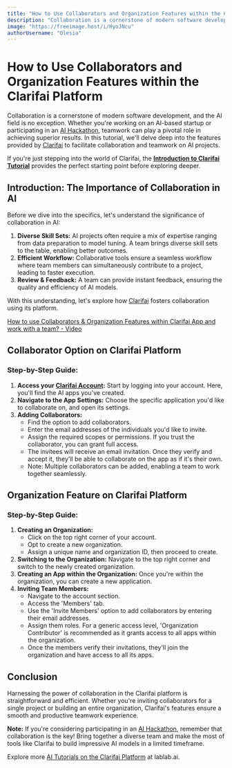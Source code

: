 ```yaml
---
title: "How to Use Collaborators and Organization Features within the Clarifai Platform"
description: "Collaboration is a cornerstone of modern software development, and the AI field is no exception."
image: "https://freeimage.host/i/HyoJNcu"
authorUsername: "Olesia"
---
```


# How to Use Collaborators and Organization Features within the Clarifai Platform

Collaboration is a cornerstone of modern software development, and the AI field is no exception. Whether you're working on an AI-based startup or participating in an [AI Hackathon](https://lablab.ai/event), teamwork can play a pivotal role in achieving superior results. In this tutorial, we'll delve deep into the features provided by [Clarifai](https://lablab.ai/tech/clarifai) to facilitate collaboration and teamwork on AI projects.

If you're just stepping into the world of Clarifai, the **[Introduction to Clarifai Tutorial](https://www.youtube.com/watch?v=7atDWbJB-Lk)** provides the perfect starting point before exploring deeper.

## **Introduction: The Importance of Collaboration in AI**

Before we dive into the specifics, let's understand the significance of collaboration in AI:

1. **Diverse Skill Sets:** AI projects often require a mix of expertise ranging from data preparation to model tuning. A team brings diverse skill sets to the table, enabling better outcomes.
2. **Efficient Workflow:** Collaborative tools ensure a seamless workflow where team members can simultaneously contribute to a project, leading to faster execution.
3. **Review & Feedback:** A team can provide instant feedback, ensuring the quality and efficiency of AI models.

With this understanding, let's explore how [Clarifai](https://www.clarifai.com/?utm_campaign=hack&utm_medium=REF&utm_source=lablab) fosters collaboration using its platform.

[How to use Collaborators & Organization Features within Clarifai App and work with a team? - Video](https://www.youtube.com/watch?v=Z_YcTT6ieCI)

## **Collaborator Option on Clarifai Platform**

### **Step-by-Step Guide:**

1. **Access your [Clarifai Account](https://clarifai.com/login?utm_campaign=hack&utm_medium=REF&utm_source=lablab):** Start by logging into your account. Here, you'll find the AI apps you've created.
2. **Navigate to the App Settings:** Choose the specific application you'd like to collaborate on, and open its settings.
3. **Adding Collaborators:**
    - Find the option to add collaborators.
    - Enter the email addresses of the individuals you'd like to invite.
    - Assign the required scopes or permissions. If you trust the collaborator, you can grant full access.
    - The invitees will receive an email invitation. Once they verify and accept it, they'll be able to collaborate on the app as if it's their own.
    - Note: Multiple collaborators can be added, enabling a team to work together seamlessly.

## **Organization Feature on Clarifai Platform**

### **Step-by-Step Guide:**

1. **Creating an Organization:**
    - Click on the top right corner of your account.
    - Opt to create a new organization.
    - Assign a unique name and organization ID, then proceed to create.
2. **Switching to the Organization:** Navigate to the top right corner and switch to the newly created organization.
3. **Creating an App within the Organization:** Once you're within the organization, you can create a new application.
4. **Inviting Team Members:**
    - Navigate to the account section.
    - Access the 'Members' tab.
    - Use the 'Invite Members' option to add collaborators by entering their email addresses.
    - Assign them roles. For a generic access level, 'Organization Contributor' is recommended as it grants access to all apps within the organization.
    - Once the members verify their invitations, they'll join the organization and have access to all its apps.

## **Conclusion**

Harnessing the power of collaboration in the Clarifai platform is straightforward and efficient. Whether you're inviting collaborators for a single project or building an entire organization, Clarifai's features ensure a smooth and productive teamwork experience.

**Note:** If you're considering participating in an [AI Hackathon](https://lablab.ai/event), remember that collaboration is the key! Bring together a diverse team and make the most of tools like Clarifai to build impressive AI models in a limited timeframe.

Explore more [AI Tutorials on the Clarifai Platform](https://lablab.ai/t/tech/clarifai) at lablab.ai.
